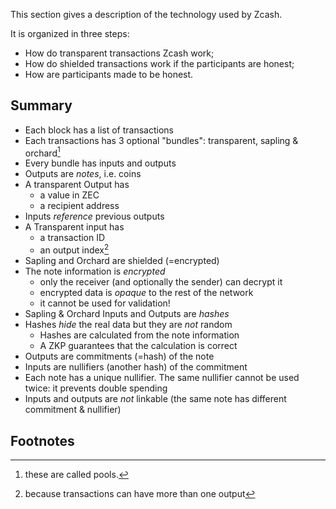 This section gives a description of the 
technology used by Zcash.

It is organized in three steps:

- How do transparent transactions Zcash work;
- How do shielded transactions work if the participants are honest;
- How are participants made to be honest.

## Summary

- Each block has a list of transactions
- Each transactions has 3 optional "bundles": transparent, sapling & orchard[^1]
- Every bundle has inputs and outputs
- Outputs are *notes*, i.e. coins
- A transparent Output has
    - a value in ZEC
    - a recipient address
- Inputs *reference* previous outputs
- A Transparent input has
    - a transaction ID
    - an output index[^2]
- Sapling and Orchard are shielded (=encrypted)
- The note information is *encrypted*
    - only the receiver (and optionally the sender) can decrypt it
    - encrypted data is *opaque* to the rest of the network
    - it cannot be used for validation!
- Sapling & Orchard Inputs and Outputs are *hashes*
- Hashes *hide* the real data but they are *not* random
    - Hashes are calculated from the note information
    - A ZKP guarantees that the calculation is correct
- Outputs are commitments (=hash) of the note
- Inputs are nullifiers (another hash) of the commitment
- Each note has a unique nullifier. The same nullifier cannot be used twice:
    it prevents double spending
- Inputs and outputs are *not* linkable (the same note has different commitment & nullifier)

## Footnotes
[^1]: these are called pools.
[^2]: because transactions can have more than one output
